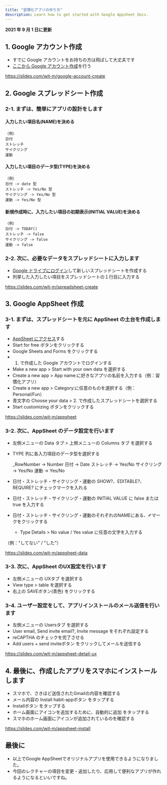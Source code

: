 ```yaml
---
title: "習慣化アプリの作り方"
description: Learn how to get started with Google Appsheet Docs.
---
```


**2021 年 9 月 1 日に更新**

## 1. Google アカウント作成

- すでに Google アカウントをお持ちの方は飛ばして大丈夫です
- [ここから Google アカウント作成](https://www.google.com/accounts/NewAccount?hl=ja)を行う

https://slides.com/wit-m/google-account-create


## 2. Google スプレッドシート作成

### 2-1. まずは、簡単にアプリの設計をします

#### 入力したい項目名(NAME)を決める
    （例）
    日付
    ストレッチ
    サイクリング
    運動

#### 入力したい項目のデータ型(TYPE)を決める
    （例）
    日付 -> date 型
    ストレッチ -> Yes/No 型
    サイクリング -> Yes/No 型
    運動 -> Yes/No 型

#### 新規作成時に、入力したい項目の初期表示(INITIAL VALUE)を決める
    （例）
    日付 -> TODAY()
    ストレッチ -> false
    サイクリング -> false
    運動 -> false


### 2-2. 次に、必要なデータをスプレッドシートに入力します

- [Google ドライブにログイン](https://drive.google.com/)して新しいスプレッドシートを作成する
- 列挙した入力したい項目をスプレッドシートの１行目に入力する

https://slides.com/wit-m/spreadsheet-create

## 3. Google AppSheet 作成

### 3-1. まずは、スプレッドシートを元に AppSheet の土台を作成します

- [AppSheet にアクセス](https://www.appsheet.com/)する
- Start for free ボタンをクリックする
- Google Sheets and Forms をクリックする
- 1. で作成した Google アカウントでログインする
- Make a new app > Start with your own data を選択する
- Create a new app > App name:に好きなアプリの名前を入力する（例：習慣化アプリ）
- Create a new app > Category:に任意のものを選択する（例：Personal/Fun）
- 青文字の Choose your data > 2. で作成したスプレッドシートを選択する
- Start customizing ボタンをクリックする

https://slides.com/wit-m/appsheet

### 3-2. 次に、AppSheet のデータ設定を行います

- 左側メニューの Data タブ > 上側メニューの Columns タブ を選択する
- TYPE 列に各入力項目のデータ型を選択する


    \_RowNumber -> Number
    日付 -> Date
    ストレッチ -> Yes/No
    サイクリング -> Yes/No
    運動 -> Yes/No

- 日付・ストレッチ・サイクリング・運動の SHOW?、EDITABLE?、REQUIRE? にチェックマークを入れる
- 日付・ストレッチ・サイクリング・運動の INITIAL VALUE に false または true を入力する
- 日付・ストレッチ・サイクリング・運動のそれぞれのNAMEにある、✐マークをクリックする
  - Type Details > No value / Yes value に任意の文字を入力する

（例："してない" / "した"）

https://slides.com/wit-m/appsheet-data

### 3-3. 次に、AppSheet のUX設定を行います
- 左側メニューの UXタブ を選択する
- View type > table を選択する
- 右上の SAVEボタン(青色) をクリックする

### 3-4. ユーザー設定をして、アプリインストールのメール送信を行います
- 左側メニューの Usersタブ を選択する
- User email, Send invite email?, Invite message をそれぞれ設定する
- reCAPTHA のチェックを完了させる
- Add users + send inviteボタン をクリックしてメールを送信する

https://slides.com/wit-m/appsheet-detail-ux


## 4. 最後に、作成したアプリをスマホにインストールします
- スマホで、さきほど送信されたGmailの内容を確認する
- メール内容の Install habit-appボタン をタップする
- Installボタン をタップする
- ホーム画面にアイコンを追加するために、自動的に追加 をタップする
- スマホのホーム画面にアイコンが追加されているのを確認する

https://slides.com/wit-m/appsheet-install


## 最後に
- 以上でGoogle AppSheetでオリジナルアプリを使用できるようになりました。
- 今回のレクチャーの項目を変更・追加したり、応用して便利なアプリが作れるようになるといいですね。
